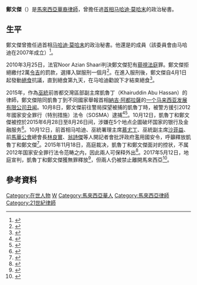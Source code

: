 {{noteTA
| G1 = Melayu
}}
{{For2|其他同名人物|'''[[鄭文傑|鄭文傑]]'''}}
{{Infobox person
| 姓名 = 鄭文傑
| 圖像 = 
| 圖像說明 = 
| 英文名 = Matthias Chang
| 性別 = 男
| 出生日期 = <!-- {{birth date and age|YYYY|MM|DD}} -->
| 出生地點 = 
| 國籍 = 
| 職業 = [[律師|律師]]
}}
'''鄭文傑'''（{{lang-en|Matthias Chang}}）是[[馬來西亞|馬來西亞]][[華裔馬來西亞人|華裔]][[律師|律師]]，曾擔任過[[马来西亚首相|首相]][[马哈迪·莫哈末|马哈迪·莫哈末]]的政治秘書。

== 生平 ==

鄭文傑曾擔任過首相[[马哈迪·莫哈末|马哈迪·莫哈末]]的政治秘書。他還是{{le|吉隆坡戰爭罪行委員會|Kuala Lumpur War Crimes Commission}}的成員（該委員會由马哈迪在2007年成立）<ref>{{cite news|title=聯合國遭非議雙重標準 漠視阿富汗伊拉克受害者|url=https://enews.guangming.com.my/%E8%81%AF%E5%90%88%E5%9C%8B%E9%81%AD%E9%9D%9E%E8%AD%B0%E9%9B%99%E9%87%8D%E6%A8%99%E6%BA%96%E6%BC%A0%E8%A6%96%E9%98%BF%E5%AF%8C%E6%B1%97%E4%BC%8A%E6%8B%89%E5%85%8B%E5%8F%97%E5%AE%B3%E8%80%85|accessdate=2021-01-18|publisher=光明日報|date=2007}}</ref>。

2010年3月25日，{{link-ms|吉隆坡高等法院|Mahkamah Tinggi Kuala Lumpur}}法官Noor Azian Shaari判決鄭文傑犯有[[藐視法庭|藐視法庭]]罪。鄭文傑拒絕繳付2萬[[馬來西亞令吉|令吉]]的罰款，選擇入獄服刑一個月<ref>{{Cite web|title=Lawyer Matthias Chang refuses fine, opts for jail|url=https://www.thestar.com.my/news/nation/2010/03/31/lawyer-matthias-chang-refuses-fine-opts-for-jail|accessdate=2021-01-18|date=2010-03-31|publisher=The Star|language=en}}</ref>。在進入{{le|加影監獄|Kajang Prison}}服刑後，鄭文傑自4月1日起發動[[絕食|絕食]]抗議，直到絕食第九天，在马哈迪勸說下才結束絕食<ref>{{Cite web|title=Dr Mahathir convinces Matthias Chang to end hunger strike|url=https://www.thestar.com.my/news/nation/2010/04/09/dr-mahathir-convinces-matthias-chang-to-end-hunger-strike|accessdate=2021-01-18|date=2010-04-09|publisher=The Star|language=en}}</ref>。

2015年，作為[[巫統|巫統]]前峇都交灣區部副主席凱魯丁（Khairuddin Abu Hassan）的律師，鄭文傑陪同凱魯丁到不同國家舉報首相[[納吉·阿都拉薩|納吉·阿都拉薩]]的[[一个马来西亚发展有限公司丑闻|一个马来西亚发展有限公司丑闻]]。10月8日，鄭文傑前往警局探望被捕的凱魯丁時，被警方援引2012年國家安全罪行（特別措施）法令（SOSMA）逮捕<ref>{{Cite web|title=曾陪凱魯丁舉報1MDB 鄭文傑警局被捕|url=https://www.chinapress.com.my/20151008/%E6%9B%BE%E9%99%AA%E5%87%B1%E9%AD%AF%E4%B8%81%E8%88%89%E5%A0%B1%E9%84%AD%E6%96%87%E5%82%91%E8%AD%A6%E5%B1%80%E8%A2%AB%E6%8D%95/|accessdate=2021-01-18|date=2015-10-08|publisher=中國報|language=zh|archive-date=2021-05-15|archive-url=https://web.archive.org/web/20210515230945/https://www.chinapress.com.my/20151008/%E6%9B%BE%E9%99%AA%E5%87%B1%E9%AD%AF%E4%B8%81%E8%88%89%E5%A0%B1%E9%84%AD%E6%96%87%E5%82%91%E8%AD%A6%E5%B1%80%E8%A2%AB%E6%8D%95/|dead-url=no}}</ref><ref>{{Cite web|title=Detained Malaysian lawyer starts hunger strike amid PM finance scandal|url=https://www.theguardian.com/world/2015/oct/09/detained-malaysian-lawyer-starts-hunger-strike-amid-pm-finance-scandal|accessdate=2021-01-18|date=2015-10-09|publisher=the Guardian|language=en|archive-date=2021-05-05|archive-url=https://web.archive.org/web/20210505054837/https://www.theguardian.com/world/2015/oct/09/detained-malaysian-lawyer-starts-hunger-strike-amid-pm-finance-scandal|dead-url=no}}</ref>。10月12日，凱魯丁和鄭文傑被控於2015年6月28日至8月26日间，涉嫌在5个地点企圖破坏国家的银行及金融服务<ref>{{cite news|title=凱魯丁鄭文傑控圖破壞國行‧案交高庭審|url=https://guangming.com.my/%E5%87%B1%E9%AD%AF%E4%B8%81%E9%84%AD%E6%96%87%E5%82%91%E6%8E%A7%E5%9C%96%E7%A0%B4%E5%A3%9E%E5%9C%8B%E8%A1%8C%E2%80%A7%E6%A1%88%E4%BA%A4%E9%AB%98%E5%BA%AD%E5%AF%A9|accessdate=2021-01-18|publisher=光明日報|date=2015-10-27|archive-date=2021-02-06|archive-url=https://web.archive.org/web/20210206051652/https://guangming.com.my/%e5%87%b1%e9%ad%af%e4%b8%81%e9%84%ad%e6%96%87%e5%82%91%e6%8e%a7%e5%9c%96%e7%a0%b4%e5%a3%9e%e5%9c%8b%e8%a1%8c%e2%80%a7%e6%a1%88%e4%ba%a4%e9%ab%98%e5%ba%ad%e5%af%a9|dead-url=no}}</ref>。10月12日，前首相马哈迪、巫統署理主席[[慕尤丁|慕尤丁]]、巫統副主席[[沙菲益阿達|沙菲益]]、前[[馬華公會|馬華公會]]總會長[[林良實|林良實]]、[[翁詩傑|翁詩傑]]等人開記者會批評政府濫用國安令，呼籲釋放凱魯丁和鄭文傑<ref>{{cite news|title=促釋放凱魯丁鄭文傑‧敦馬6元老譴濫用國安令|url=https://myepaper.guangming.com.my/%E4%BF%83%E9%87%8B%E6%94%BE%E5%87%B1%E9%AD%AF%E4%B8%81%E9%84%AD%E6%96%87%E5%82%91%E2%80%A7%E6%95%A6%E9%A6%AC6%E5%85%83%E8%80%81%E8%AD%B4%E6%BF%AB%E7%94%A8%E5%9C%8B%E5%AE%89%E4%BB%A4|accessdate=2021-01-18|publisher=光明日報|date=2015-10-13|archive-date=2021-01-27|archive-url=https://web.archive.org/web/20210127194318/https://myepaper.guangming.com.my/%E4%BF%83%E9%87%8B%E6%94%BE%E5%87%B1%E9%AD%AF%E4%B8%81%E9%84%AD%E6%96%87%E5%82%91%E2%80%A7%E6%95%A6%E9%A6%AC6%E5%85%83%E8%80%81%E8%AD%B4%E6%BF%AB%E7%94%A8%E5%9C%8B%E5%AE%89%E4%BB%A4|dead-url=no}}</ref>。2015年11月18日，高庭裁决，凱魯丁和鄭文傑面对的控状，不属2012年国家安全罪行法令范畴之内，因此兩人可保释外出<ref>{{cite news|title=向外国举报1MDB不属安全罪行 凯鲁丁郑文杰没违国安法|url=https://www.enanyang.my/%E6%97%B6%E4%BA%8B/%E5%90%91%E5%A4%96%E5%9B%BD%E4%B8%BE%E6%8A%A51mdb%E4%B8%8D%E5%B1%9E%E5%AE%89%E5%85%A8%E7%BD%AA%E8%A1%8C-%E5%87%AF%E9%B2%81%E4%B8%81%E9%83%91%E6%96%87%E6%9D%B0%E6%B2%A1%E8%BF%9D%E5%9B%BD%E5%AE%89%E6%B3%95|accessdate=2021-01-18|publisher=南洋商報|date=2016-12-13|archive-date=2021-01-27|archive-url=https://web.archive.org/web/20210127204132/https://www.enanyang.my/%E6%97%B6%E4%BA%8B/%E5%90%91%E5%A4%96%E5%9B%BD%E4%B8%BE%E6%8A%A51mdb%E4%B8%8D%E5%B1%9E%E5%AE%89%E5%85%A8%E7%BD%AA%E8%A1%8C-%E5%87%AF%E9%B2%81%E4%B8%81%E9%83%91%E6%96%87%E6%9D%B0%E6%B2%A1%E8%BF%9D%E5%9B%BD%E5%AE%89%E6%B3%95|dead-url=no}}</ref>。2017年5月12日，地庭宣判，凱魯丁和鄭文傑獲無罪釋放<ref>{{cite news|title=被控企图破坏银行金融服务 凯鲁丁郑文杰无罪释放|url=https://www.enanyang.my/%E6%97%B6%E4%BA%8B/%E8%A2%AB%E6%8E%A7%E4%BC%81%E5%9B%BE%E7%A0%B4%E5%9D%8F%E9%93%B6%E8%A1%8C%E9%87%91%E8%9E%8D%E6%9C%8D%E5%8A%A1-%E5%87%AF%E9%B2%81%E4%B8%81%E9%83%91%E6%96%87%E6%9D%B0%E6%97%A0%E7%BD%AA%E9%87%8A%E6%94%BE|accessdate=2021-01-18|publisher=南洋商報|date=2017-05-12|archive-date=2021-01-27|archive-url=https://web.archive.org/web/20210127192121/https://www.enanyang.my/%E6%97%B6%E4%BA%8B/%E8%A2%AB%E6%8E%A7%E4%BC%81%E5%9B%BE%E7%A0%B4%E5%9D%8F%E9%93%B6%E8%A1%8C%E9%87%91%E8%9E%8D%E6%9C%8D%E5%8A%A1-%E5%87%AF%E9%B2%81%E4%B8%81%E9%83%91%E6%96%87%E6%9D%B0%E6%97%A0%E7%BD%AA%E9%87%8A%E6%94%BE|dead-url=no}}</ref>，但兩人仍被禁止離開馬來西亞<ref>{{cite news|title=遭提控获无罪释放 凯鲁丁郑文杰被禁离国|url=https://www.enanyang.my/%E6%97%B6%E4%BA%8B/%E9%81%AD%E6%8F%90%E6%8E%A7%E8%8E%B7%E6%97%A0%E7%BD%AA%E9%87%8A%E6%94%BE-%E5%87%AF%E9%B2%81%E4%B8%81%E9%83%91%E6%96%87%E6%9D%B0%E8%A2%AB%E7%A6%81%E7%A6%BB%E5%9B%BD|accessdate=2021-01-18|publisher=南洋商報|date=2017-05-14}}</ref>。

== 參考資料 ==
{{Reflist|2}}

{{Portal bar|馬來西亞|法律|人物}}
{{DEFAULTSORT:Chang}}
[[Category:在世人物|Category:在世人物]]
[[Category:鄭姓|W]]
[[Category:馬來西亞華人|Category:馬來西亞華人]]
[[Category:馬來西亞律師|Category:馬來西亞律師]]
[[Category:21世紀律師|Category:21世紀律師]]